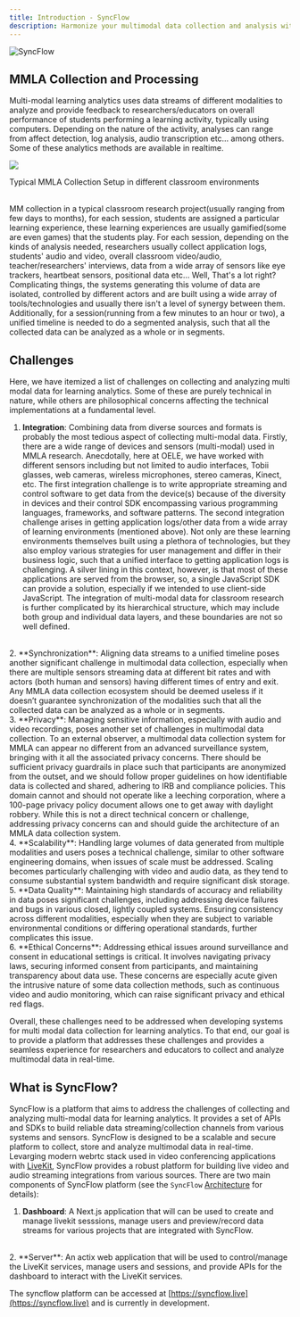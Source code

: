 ```yaml
---
title: Introduction - SyncFlow
description: Harmonize your multimodal data collection and analysis with SyncFlow
---
```

<div className="text-center p-2 bg-white">
    <img src="/docs/syncflow-logo.png" alt="SyncFlow" className="mx-auto" />
</div>

## MMLA Collection and Processing
Multi-modal learning analytics uses data streams of different modalities to analyze and provide feedback to researchers/educators on overall performance of students performing a learning activity, typically using computers. Depending on the nature of the activity, analyses can range from affect detection, log analysis, audio transcription etc… among others. Some of these analytics methods are available in realtime.
<br/>
<div className="flex flex-col items-center p-10">
    <img src="/docs/mmla.png"/>
    <p className="dark:text-white italic mt-2">Typical MMLA Collection Setup in different classroom environments</p>
</div>
<br/>
MM collection in a typical classroom research project(usually ranging from few days to months), for each session, students are assigned a particular learning experience, these learning experiences are usually gamified(some are even games) that the students play. For each session, depending on the kinds of analysis needed, researchers usually collect application logs, students' audio and video, overall classroom video/audio, teacher/researchers' interviews, data from a wide array of sensors like eye trackers, heartbeat sensors, positional data etc… Well, That's a lot right? Complicating things, the systems generating this volume of data are isolated, controlled by different actors and are built using a wide array of tools/technologies and usually there isn't a level of synergy between them. Additionally, for a session(running from a few minutes to an hour or two), a unified timeline is needed to do a segmented analysis, such that all the collected data can be analyzed as a whole or in segments.


## Challenges
Here, we have itemized a list of challenges on collecting and analyzing multi modal data for learning analytics. Some of these are purely technical in nature, while others are philosophical concerns affecting the technical implementations at a fundamental level.

1. **Integration**: Combining data from diverse sources and formats is probably the most tedious aspect of collecting multi-modal data. Firstly, there are a wide range of devices and sensors (multi-modal) used in MMLA research. Anecdotally, here at OELE, we have worked with different sensors including but not limited to audio interfaces, Tobii glasses, web cameras, wireless microphones, stereo cameras, Kinect, etc. The first integration challenge is to write appropriate streaming and control software to get data from the device(s) because of the diversity in devices and their control SDK encompassing various programming languages, frameworks, and software patterns. The second integration challenge arises in getting application logs/other data from a wide array of learning environments (mentioned above). Not only are these learning environments themselves built using a plethora of technologies, but they also employ various strategies for user management and differ in their business logic, such that a unified interface to getting application logs is challenging. A silver lining in this context, however, is that most of these applications are served from the browser, so, a single JavaScript SDK can provide a solution, especially if we intended to use client-side JavaScript. The integration of multi-modal data for classroom research is further complicated by its hierarchical structure, which may include both group and individual data layers, and these boundaries are not so well defined.
<br/>
2. **Synchronization**: Aligning data streams to a unified timeline poses another significant challenge in multimodal data collection, especially when there are multiple sensors streaming data at different bit rates and with actors (both human and sensors) having different times of entry and exit. Any MMLA data collection ecosystem should be deemed useless if it doesn’t guarantee synchronization of the modalities such that all the collected data can be analyzed as a whole or in segments.
<br/>
3. **Privacy**: Managing sensitive information, especially with audio and video recordings, poses another set of challenges in multimodal data collection. To an external observer, a multimodal data collection system for MMLA can appear no different from an advanced surveillance system, bringing with it all the associated privacy concerns. There should be sufficient privacy guardrails in place such that participants are anonymized from the outset, and we should follow proper guidelines on how identifiable data is collected and shared, adhering to IRB and compliance policies. This domain cannot and should not operate like a leeching corporation, where a 100-page privacy policy document allows one to get away with daylight robbery. While this is not a direct technical concern or challenge, addressing privacy concerns can and should guide the architecture of an MMLA data collection system.
<br/>
4. **Scalability**: Handling large volumes of data generated from multiple modalities and users poses a technical challenge, similar to other software engineering domains, when issues of scale must be addressed. Scaling becomes particularly challenging with video and audio data, as they tend to consume substantial system bandwidth and require significant disk storage.
<br/>
5. **Data Quality**: Maintaining high standards of accuracy and reliability in data poses significant challenges, including addressing device failures and bugs in various closed, lightly coupled systems. Ensuring consistency across different modalities, especially when they are subject to variable environmental conditions or differing operational standards, further complicates this issue.
<br/>
6. **Ethical Concerns**: Addressing ethical issues around surveillance and consent in educational settings is critical. It involves navigating privacy laws, securing informed consent from participants, and maintaining transparency about data use. These concerns are especially acute given the intrusive nature of some data collection methods, such as continuous video and audio monitoring, which can raise significant privacy and ethical red flags.

Overall, these challenges need to be addressed when developing systems for multi modal data collection for learning analytics. To that end, our goal is to provide a platform that addresses these challenges and provides a seamless experience for researchers and educators to collect and analyze multimodal data in real-time.


## What is SyncFlow?
SyncFlow is a platform that aims to address the challenges of collecting and analyzing multi-modal data for learning analytics. It provides a set of APIs and SDKs to build reliable data streaming/collection channels from various systems and sensors. SyncFlow is designed to be a scalable and secure platform to collect, store and analyze multimodal data in real-time. Levarging modern webrtc stack used in video conferencing applications with [LiveKit](https://livekit.io/), SyncFlow provides a robust platform for building live video and audio streaming integrations from various sources. There are two main components of SyncFlow platform (see the `SyncFlow` [Architecture](/docs/introduction/architecture) for details):

1. **Dashboard**: A Next.js application that will can be used to create and manage livekit sesssions, manage users and preview/record data streams for various projects that are integrated with SyncFlow.
<br/>
2. **Server**: An actix web application that will be used to control/manage the LiveKit services, manage users and sessions, and provide APIs for the dashboard to interact with the LiveKit services.

The syncflow platform can be accessed at [https://syncflow.live](https://syncflow.live) and is currently in development.
